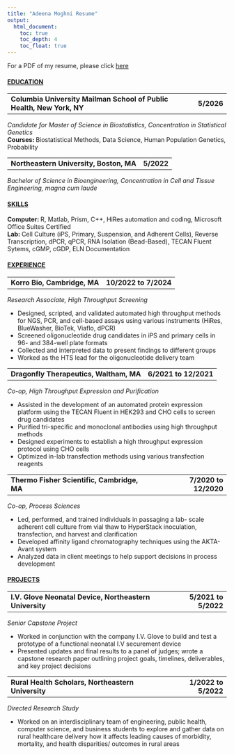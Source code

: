 ```yaml
---
title: "Adeena Moghni Resume"
output: 
  html_document:
    toc: true
    toc_depth: 4
    toc_float: true
---
```


For a PDF of my resume, please click [here](adeena_moghni_resume_2024.pdf)

#### <u> **EDUCATION** </u> 

<table style="width:100%">
  <tr>
    <td style="text-align:left"> **Columbia University Mailman School of Public Health, New York, NY** </td>
    <td style="text-align:right">**5/2026**</td>
  </tr>
</table>

*Candidate for Master of Science in Biostatistics, Concentration in Statistical Genetics*  
**Courses: **Biostatistical Methods, Data Science, Human Population Genetics, Probability  

<table style="width:100%">
  <tr>
    <td style="text-align:left"> **Northeastern University, Boston, MA** </td>
    <td style="text-align:right">**5/2022**</td>  
  </tr>
</table>

*Bachelor of Science in Bioengineering, Concentration in Cell and Tissue Engineering, magna cum laude*  

#### <u> **SKILLS** </u>  

**Computer: ** R, Matlab, Prism, C++, HiRes automation and coding, Microsoft Office Suites Certified  
**Lab: ** Cell Culture (iPS, Primary, Suspension, and Adherent Cells), Reverse Transcription, dPCR,
qPCR, RNA Isolation (Bead-Based), TECAN Fluent Sytems, cGMP, cGDP, ELN Documentation  

#### <u> **EXPERIENCE** </u>  

<table style="width:100%">
  <tr>
    <td style="text-align:left"> **Korro Bio, Cambridge, MA** </td>
    <td style="text-align:right">**10/2022 to 7/2024**</td>  
  </tr>
</table>

*Research Associate, High Throughput Screening*

* Designed, scripted, and validated automated high throughput methods for NGS, PCR,
and cell-based assays using various instruments (HiRes, BlueWasher, BioTek, Viaflo, dPCR)  
* Screened oligonucleotide drug candidates in iPS and primary cells in 96- and 384-well plate formats  
* Collected and interpreted data to present findings to different groups  
* Worked as the HTS lead for the oligonucleotide delivery team    

<table style="width:100%">
  <tr>
    <td style="text-align:left"> **Dragonfly Therapeutics, Waltham, MA** </td>
    <td style="text-align:right">**6/2021 to 12/2021**</td>  
  </tr>
</table>

*Co-op, High Throughput Expression and Purification*

* Assisted in the development of an automated protein expression platform using the
TECAN Fluent in HEK293 and CHO cells to screen drug candidates  
* Purified tri-specific and monoclonal antibodies using high throughput methods  
* Designed experiments to establish a high throughput expression protocol using CHO cells 
* Optimized in-lab transfection methods using various transfection reagents  

<table style="width:100%">
  <tr>
    <td style="text-align:left"> **Thermo Fisher Scientific, Cambridge, MA** </td>
    <td style="text-align:right">**7/2020 to 12/2020**</td>  
  </tr>
</table>

*Co-op, Process Sciences*

* Led, performed, and trained individuals in passaging a lab- scale adherent cell culture from
vial thaw to HyperStack inoculation, transfection, and harvest and clarification  
* Developed affinity ligand chromatography techniques using the AKTA- Avant system  
* Analyzed data in client meetings to help support decisions in process development  

#### <u> **PROJECTS** </u>

<table style="width:100%">
  <tr>
    <td style="text-align:left"> **I.V. Glove Neonatal Device, Northeastern University** </td>
    <td style="text-align:right">**5/2021 to 5/2022**</td>  
  </tr>
</table>

*Senior Capstone Project*

* Worked in conjunction with the company I.V. Glove to build and test a prototype of a
functional neonatal I.V securement device
* Presented updates and final results to a panel of judges; wrote a capstone research paper
outlining project goals, timelines, deliverables, and key project decisions

<table style="width:100%">
  <tr>
    <td style="text-align:left"> **Rural Health Scholars, Northeastern University** </td>
    <td style="text-align:right">**1/2022 to 5/2022**</td>  
  </tr>
</table>

*Directed Research Study*

* Worked on an interdisciplinary team of engineering, public health, computer science, and
business students to explore and gather data on rural healthcare delivery how it affects
leading causes of morbidity, mortality, and health disparities/ outcomes in rural areas


